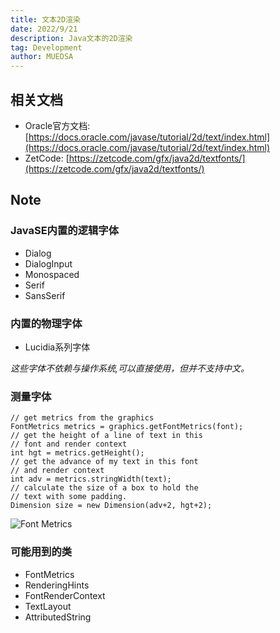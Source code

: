 ```yaml
---
title: 文本2D渲染
date: 2022/9/21
description: Java文本的2D渲染
tag: Development
author: MUEDSA
---
```



## 相关文档
- Oracle官方文档: [https://docs.oracle.com/javase/tutorial/2d/text/index.html](https://docs.oracle.com/javase/tutorial/2d/text/index.html)
- ZetCode: [https://zetcode.com/gfx/java2d/textfonts/](https://zetcode.com/gfx/java2d/textfonts/)

## Note

### JavaSE内置的逻辑字体
- Dialog
- DialogInput
- Monospaced
- Serif
- SansSerif

### 内置的物理字体
- Lucidia系列字体

*这些字体不依赖与操作系统,可以直接使用，但并不支持中文。*

### 测量字体
```
// get metrics from the graphics
FontMetrics metrics = graphics.getFontMetrics(font);
// get the height of a line of text in this
// font and render context
int hgt = metrics.getHeight();
// get the advance of my text in this font
// and render context
int adv = metrics.stringWidth(text);
// calculate the size of a box to hold the
// text with some padding.
Dimension size = new Dimension(adv+2, hgt+2);
```
<div style={{display: "flex", justifyContent: "center"}}>
  <Image
    src="/images/font-metrics.gif"
    alt="Font Metrics"
    width={394}
    height={159}
    priority
    className="next-image"
  />
</div>

### 可能用到的类
- FontMetrics
- RenderingHints
- FontRenderContext
- TextLayout
- AttributedString
